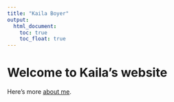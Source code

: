 ```yaml
---
title: "Kaila Boyer"
output: 
  html_document:
    toc: true
    toc_float: true
---
```


# Welcome to Kaila's website 


Here's more [about me](about-me.html).